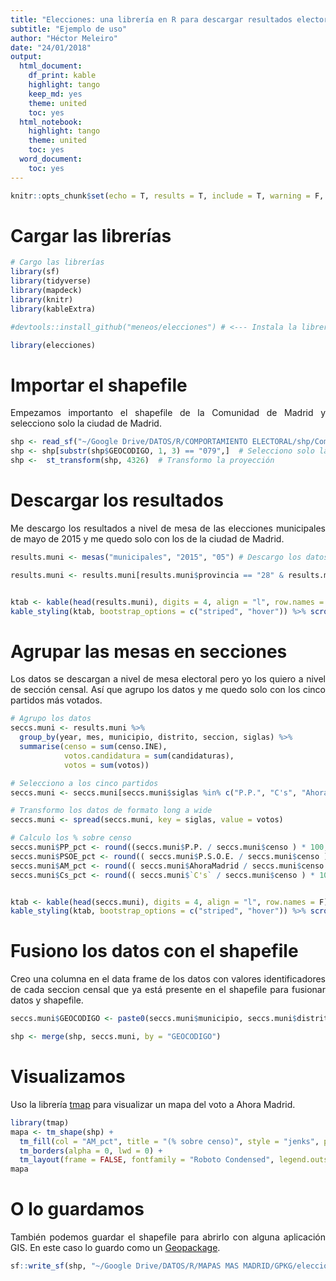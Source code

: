 ```yaml
---
title: "Elecciones: una librería en R para descargar resultados electorales"
subtitle: "Ejemplo de uso"
author: "Héctor Meleiro"
date: "24/01/2018"
output:
  html_document:
    df_print: kable
    highlight: tango
    keep_md: yes
    theme: united
    toc: yes
  html_notebook:
    highlight: tango
    theme: united
    toc: yes
  word_document:
    toc: yes
---
```


<style>
body {
text-align: justify}
</style>

```r
knitr::opts_chunk$set(echo = T, results = T, include = T, warning = F, message = F, tidy = T)
```


# Cargar las librerías

```r
# Cargo las librerías
library(sf)
library(tidyverse)
library(mapdeck)
library(knitr)
library(kableExtra)

#devtools::install_github("meneos/elecciones") # <--- Instala la librería elecciones

library(elecciones)

```

# Importar el shapefile
Empezamos importanto el shapefile de la Comunidad de Madrid y selecciono solo la ciudad de Madrid.

```r

shp <- read_sf("~/Google Drive/DATOS/R/COMPORTAMIENTO ELECTORAL/shp/Comunidad de Madrid/2015/corregido/secciones_corregidas.shp", quiet = T) ### Importo el shapefile 
shp <- shp[substr(shp$GEOCODIGO, 1, 3) == "079",]  # Selecciono solo la ciudad de Madrid
shp <-  st_transform(shp, 4326)  # Transformo la proyección
```

# Descargar los resultados

Me descargo los resultados a nivel de mesa de las elecciones municipales de mayo de 2015 y me quedo solo con los de la ciudad de Madrid.

```r

results.muni <- mesas("municipales", "2015", "05") # Descargo los datos

results.muni <- results.muni[results.muni$provincia == "28" & results.muni$municipio == "079",] # 28 = Comunidad de Madrid | 079 = Ciudad de Madrid


ktab <- kable(head(results.muni), digits = 4, align = "l", row.names = F)
kable_styling(ktab, bootstrap_options = c("striped", "hover")) %>% scroll_box(width = "100%", height = "200px")

```

# Agrupar las mesas en secciones

Los datos se descargan a nivel de mesa electoral pero yo los quiero a nivel de sección censal. Así que agrupo los datos y me quedo solo con los cinco partidos más votados.

```r

# Agrupo los datos
seccs.muni <- results.muni %>% 
  group_by(year, mes, municipio, distrito, seccion, siglas) %>% 
  summarise(censo = sum(censo.INE), 
            votos.candidatura = sum(candidaturas), 
            votos = sum(votos))

# Selecciono a los cinco partidos
seccs.muni <- seccs.muni[seccs.muni$siglas %in% c("P.P.", "C's", "AhoraMadrid", "P.S.O.E.", "IZQUIERDA U"),]

# Transformo los datos de formato long a wide 
seccs.muni <- spread(seccs.muni, key = siglas, value = votos)

# Calculo los % sobre censo
seccs.muni$PP_pct <- round((seccs.muni$P.P. / seccs.muni$censo ) * 100, 2)
seccs.muni$PSOE_pct <- round(( seccs.muni$P.S.O.E. / seccs.muni$censo ) * 100, 2)
seccs.muni$AM_pct <- round(( seccs.muni$AhoraMadrid / seccs.muni$censo ) * 100, 2)
seccs.muni$Cs_pct <- round(( seccs.muni$`C's` / seccs.muni$censo ) * 100, 2)


ktab <- kable(head(seccs.muni), digits = 4, align = "l", row.names = F)
kable_styling(ktab, bootstrap_options = c("striped", "hover")) %>% scroll_box(width = "100%", height = "200px")

```

# Fusiono los datos con el shapefile

Creo una columna en el data frame de los datos con valores identificadores de cada seccion censal que ya está presente en el shapefile para fusionar datos y shapefile.
```r

seccs.muni$GEOCODIGO <- paste0(seccs.muni$municipio, seccs.muni$distrito, seccs.muni$seccion)

shp <- merge(shp, seccs.muni, by = "GEOCODIGO")

```

# Visualizamos

Uso la librería [tmap](https://github.com/mtennekes/tmap) para visualizar un mapa del voto a Ahora Madrid.

```r
library(tmap)
mapa <- tm_shape(shp) +
  tm_fill(col = "AM_pct", title = "(% sobre censo)", style = "jenks", palette = c("#c0ede4", "#26a58e")) +
  tm_borders(alpha = 0, lwd = 0) +
  tm_layout(frame = FALSE, fontfamily = "Roboto Condensed", legend.outside = T, title = "Ahora Madrid") 
mapa
```

# O lo guardamos

También podemos guardar el shapefile para abrirlo con alguna aplicación GIS. En este caso lo guardo como un [Geopackage](https://www.geopackage.org/).
```r
sf::write_sf(shp, "~/Google Drive/DATOS/R/MAPAS MAS MADRID/GPKG/elecciones24M.gpkg", driver = "GPKG")
```



